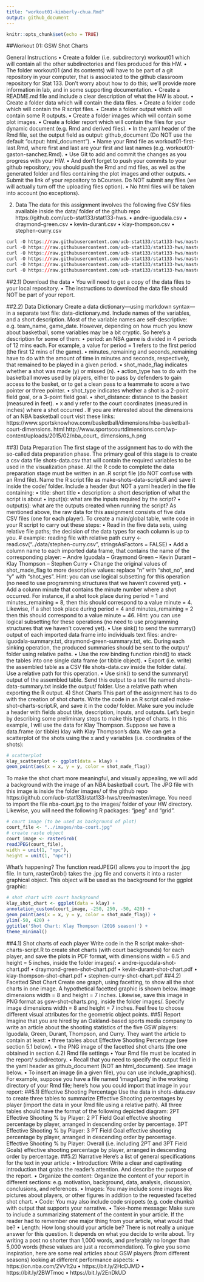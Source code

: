 ```yaml
---
title: "workout01-kimberly-chua.Rmd"
output: github_document
---
```


```r
knitr::opts_chunk$set(echo = TRUE)
```

##Workout 01: GSW Shot Charts

General Instructions
• Create a folder (i.e. subdirectory) workout01 which will contain all the other subdirectories
and files produced for this HW.
• The folder workout01 (and its contents) will have to be part of a git repository in
your computer, that is associated to the github classroom repository for Stat 133.
Don’t worry about how to do this; we’ll provide more information in lab, and in some
supporting documentation.
• Create a README.md file and include a clear description of what the HW is about.
• Create a folder data which will contain the data files. 
• Create a folder code which will contain the R script files.
• Create a folder output which will contain some R outputs.
• Create a folder images which will contain some plot images.
• Create a folder report which will contain the files for your dynamic document (e.g.
Rmd and derived files).
• In the yaml header of the Rmd file, set the output field as output: github_document
(Do NOT use the default "output: html_document").
• Name your Rmd file as workout01-first-last.Rmd, where first and last are your
first and last names (e.g. workout01-gaston-sanchez.Rmd).
• Use Git to add and commit the changes as you progress with your HW.
• And don’t forget to push your commits to your github repository; you should push the
Rmd and md files, as well as the generated folder and files containing the plot images
and other outputs.
• Submit the link of your repository to bCourses. Do NOT submit any files (we will
actually turn off the uploading files option).
• No html files will be taken into account (no exceptions).

2) Data
The data for this assignment involves the following five CSV files available inside the data/
folder of the github repo https://github.com/ucb-stat133/stat133-hws.
• andre-iguodala.csv
• draymond-green.csv
• kevin-durant.csv
• klay-thompson.csv
• stephen-curry.csv
```r
curl -O https://raw.githubusercontent.com/ucb-stat133/stat133-hws/master/data/andre-iguodala.csv
curl -O https://raw.githubusercontent.com/ucb-stat133/stat133-hws/master/data/draymond-green.csv
curl -O https://raw.githubusercontent.com/ucb-stat133/stat133-hws/master/data/kevin-durant.csv
curl -O https://raw.githubusercontent.com/ucb-stat133/stat133-hws/master/data/klay-thompson.csv
curl -O https://raw.githubusercontent.com/ucb-stat133/stat133-hws/master/data/stephen-curry.csv
curl -O https://raw.githubusercontent.com/ucb-stat133/stat133-hws/master/data/nba2018-players-dictionary.md
```
##2.1) Download the data
• You will need to get a copy of the data files to your local repository.
• The instructions to download the data file should NOT be part of your report.

##2.2) Data Dictionary
Create a data dictionary—using markdown syntax—in a separate text file: data-dictionary.md.
Include names of the variables, and a short description. Most of the variable names are
self-descriptive: e.g. team_name, game_date. However, depending on how much you know
about basketball, some variables may be a bit cryptic. So here’s a description for some of
them:
• period: an NBA game is divided in 4 periods of 12 mins each. For example, a value
for period = 1 refers to the first period (the first 12 mins of the game).
• minutes_remaining and seconds_remaining have to do with the amount of time in
minutes and seconds, respectively, that remained to be played in a given period.
• shot_made_flag indicates whether a shot was made (y) or missed (n).
• action_type has to do with the basketball moves used by players, either to pass by
defenders to gain access to the basket, or to get a clean pass to a teammate to score a
two pointer or three pointer.
• shot_type indicates whether a shot is a 2-point field goal, or a 3-point field goal.
• shot_distance: distance to the basket (measured in feet).
• x and y refer to the court coordinates (measured in inches) where a shot occurred .
If you are interested about the dimensions of an NBA basketball court visit these links:
https://www.sportsknowhow.com/basketball/dimensions/nba-basketball-court-dimensions.
html
http://www.sportscourtdimensions.com/wp-content/uploads/2015/02/nba_court_
dimensions_h.png

##3) Data Preparation
The first stage of the assignment has to do with the so-called data preparation phase. The
primary goal of this stage is to create a csv data file shots-data.csv that will contain the
required variables to be used in the visualization phase.
All the R code to complete the data preparation stage must be written in an .R script file
(do NOT confuse with an Rmd file). Name the R script file as make-shots-data-script.R
and save it inside the code/ folder. Include a header (but NOT a yaml header) in the file
containing:
• title: short title
• description: a short description of what the script is about
• input(s): what are the inputs required by the script?
• output(s): what are the outputs created when running the script?
As mentioned above, the raw data for this assignment consists of five data CSV files (one for
each player). To create a main/global table, write code in your R script to carry out these
steps:
• Read in the five data sets, using relative file paths; the decision of the data types for
each column is up to you.
# example: reading file with relative path
curry <- read.csv("../data/stephen-curry.csv", stringsAsFactors = FALSE)
• Add a column name to each imported data frame, that contains the name of the
corresponding player:
– Andre Iguodala
– Graymond Green
– Kevin Durant
– Klay Thompson
– Stephen Curry
• Change the original values of shot_made_flag to more descriptive values: replace "n"
with "shot_no", and "y" with "shot_yes". Hint: you can use logical subsetting for
this operation (no need to use programming structures that we haven’t covered yet).
• Add a column minute that contains the minute number where a shot occurred. For
instance, if a shot took place during period = 1 and minutes_remaining = 8, then
this should correspond to a value minute = 4. Likewise, if a shot took place during
period = 4 and minutes_remaining = 2 then this should correspond to a value
minute = 46. Hint: you can use logical subsetting for these operations (no need to use
programming structures that we haven’t covered yet).
• Use sink() to send the summary() output of each imported data frame into individuals
text files: andre-iguodala-summary.txt, draymond-green-summary.txt, etc. During
each sinking operation, the produced summaries should be sent to the output/
folder using relative paths.
• Use the row binding function rbind() to stack the tables into one single data frame
(or tibble object).
• Export (i.e. write) the assembled table as a CSV file shots-data.csv inside the folder
data/. Use a relative path for this operation.
• Use sink() to send the summary() output of the assembled table. Send this output to
a text file named shots-data-summary.txt inside the output/ folder. Use a relative
path when exporting the R output.
4) Shot Charts
This part of the assignment has to do with the creation of shot charts. Write the code in
an R script called make-shot-charts-script.R, and save it in the code/ folder. Make sure
you include a header with fields about title, description, inputs, and outputs.
Let’s begin by describing some preliminary steps to make this type of charts. In this example,
I will use the data for Klay Thompson. Suppose we have a data.frame (or tibble) klay with
Klay Thompson’s data. We can get a scatterplot of the shots using the x and y variables
(i.e. coordinates of the shots):
```r
# scatterplot
klay_scatterplot <- ggplot(data = klay) +
geom_point(aes(x = x, y = y, color = shot_made_flag))
```
To make the shot chart more meaningful, and visually appealing, we will add a background
with the image of an NBA basketball court. The JPG file with this image is inside the folder
images/ of the github repo https://github.com/ucb-stat133/stat133-hws/tree/master/image.
You need to import the file nba-court.jpg to the images/ folder of your HW directory.
Likewise, you will need the following R packages: "jpeg" and "grid".
```r
# court image (to be used as background of plot)
court_file <- "../images/nba-court.jpg"
# create raste object
court_image <- rasterGrob(
readJPEG(court_file),
width = unit(1, "npc"),
height = unit(1, "npc"))
```
What’s happening? The function readJPEG() allows you to import the .jpg file. In turn,
rasterGrob() takes the .jpg file and converts it into a raster graphical object. This object
will be used as the background for the ggplot graphic:
```r
# shot chart with court background
klay_shot_chart <- ggplot(data = klay) +
annotation_custom(court_image, -250, 250, -50, 420) +
geom_point(aes(x = x, y = y, color = shot_made_flag)) +
ylim(-50, 420) +
ggtitle('Shot Chart: Klay Thompson (2016 season)') +
theme_minimal()
```
##4.1) Shot charts of each player
Write code in the R script make-shot-charts-script.R to create shot charts (with court
backgrounds) for each player, and save the plots in PDF format, with dimensions width =
6.5 and height = 5 inches, inside the folder images/:
• andre-iguodala-shot-chart.pdf
• draymond-green-shot-chart.pdf
• kevin-durant-shot-chart.pdf
• klay-thompson-shot-chart.pdf
• stephen-curry-shot-chart.pdf
##4.2) Facetted Shot Chart
Create one graph, using facetting, to show all the shot charts in one image. A hypothetical
facetted graphic is shown below.
image dimensions width = 8 and height = 7 inches.
Likewise, save this image in PNG format as gsw-shot-charts.png, inside the folder images/.
Specify image dimensions width = 8 and height = 7 inches.
Feel free to choose different visual attributes for the geometric object points.
##5) Report
Imagine that you are hired by an Oakland-based sports media company to write an article
about the shooting statistics of the five GSW players: Iguodala, Green, Durant, Thompson,
and Curry.
They want the article to contain at least:
• three tables about Effective Shooting Percentage (see section 5.1 below).
• the PNG image of the facetted shot charts (the one obtained in section 4.2)
Rmd file settings
• Your Rmd file must be located in the report/ subdirectory.
• Recall that you need to specify the output field in the yaml header as github_document
(NOT an html_document). See image below.
• To insert an image (in a given file), you can use include_graphics(). For example,
suppose you have a file named 'image1.png' in the working directory of your Rmd file;
here’s how you could import that image in your report:
##5.1) Effective Shooting Percentage
Use the data in shots-data.csv to create three tables to summarize Effective Shooting
percentages by player (import the data in your Rmd file using a relative path).
All three tables should have the format of the following depicted diagram:
2PT Effective Shooting % by Player: 2 PT Field Goal effective shooting percentage by
player, arranged in descending order by percentage.
3PT Effective Shooting % by Player: 3 PT Field Goal effective shooting percentage by
player, arranged in descending order by percentage.
Effective Shooting % by Player: Overall (i.e. including 2PT and 3PT Field Goals)
effective shooting percentage by player, arranged in descending order by percentage.
##5.2) Narrative
Here’s a list of general specifications for the text in your article:
• Introduction: Write a clear and captivating introduction that grabs the reader’s
attention. And describe the purpose of the report.
• Organize the content: Organize the content of your report in different sections:
e.g. motivation, background, data, analysis, discussion, conclusions, and references.
• Images: You may include some images like pictures about players, or other figures in
addition to the requested facetted shot chart.
• Code: You may also include code snippets (e.g. code chunks) with output that supports
your narrative.
• Take-home message: Make sure to include a summarizing statement of the content
in your article. If the reader had to remember one major thing from your article, what
would that be?
• Length: How long should your article be? There is not really a unique answer for this
question. It depends on what you decide to write about. Try writing a post no shorter
than 1,000 words, and preferably no longer than 5,000 words (these values are just a
recommendation).
To give you some inspiration, here are some real articles about GSW players (from different
seasons) looking at different performance aspects:
• https://on.nba.com/2Vv1t2u
• https://bit.ly/2HcDJMD
• https://bit.ly/2BWTmoc
• https://bit.ly/2EnDkUD